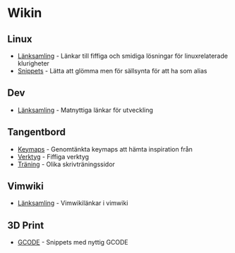 = Wikin =


== Linux ==
* [[lanksamling_linux.wiki|Länksamling]] - Länkar till fiffiga och smidiga lösningar för linuxrelaterade klurigheter
* [[snippets_linux.wiki|Snippets]] - Lätta att glömma men för sällsynta för att ha som alias

== Dev ==
* [[lanksamling_dev.wiki|Länksamling]] - Matnyttiga länkar för utveckling

== Tangentbord ==
* [[Keymaps]] - Genomtänkta keymaps att hämta inspiration från
* [[Verktyg]] - Fiffiga verktyg
* [[Träning]] - Olika skrivträningssidor

== Vimwiki ==
* [[lanksamling_vimwiki|Länksamling]] - Vimwikilänkar i vimwiki

== 3D Print ==
* [[gcode_snippets.wiki|GCODE]] - Snippets med nyttig GCODE
